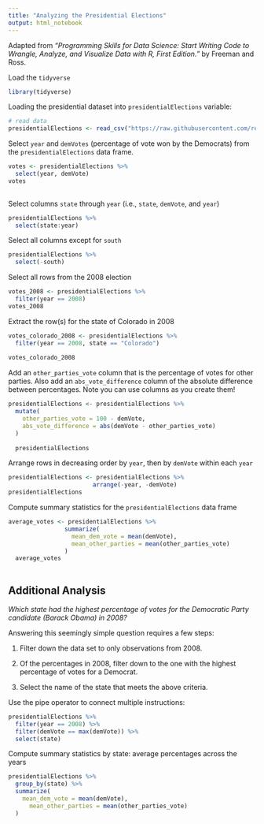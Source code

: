 ```yaml
---
title: "Analyzing the Presidential Elections"
output: html_notebook
---
```


Adapted from _"Programming Skills for Data Science: Start Writing Code to Wrangle, Analyze, and Visualize Data with R, First Edition."_ by Freeman and Ross.

Load the `tidyverse`

```r
library(tidyverse)
```

Loading the presidential dataset into `presidentialElections` variable:

```r
# read data
presidentialElections <- read_csv("https://raw.githubusercontent.com/reisanar/datasets/master/presidentialElections.csv")
```


Select `year` and `demVotes` (percentage of vote won by the Democrats) from the `presidentialElections` data frame.

```r

votes <- presidentialElections %>% 
  select(year, demVote)
votes
  
```

Select columns `state` through `year` (i.e., `state`, `demVote`, and `year`)

```r
presidentialElections %>% 
  select(state:year)


```

Select all columns except for `south`

```r
presidentialElections %>% 
  select(-south)
```


Select all rows from the 2008 election

```r
votes_2008 <- presidentialElections %>% 
  filter(year == 2008)
votes_2008
```


Extract the row(s) for the state of Colorado in 2008

```r
votes_colorado_2008 <- presidentialElections %>% 
  filter(year == 2008, state == "Colorado")
  
votes_colorado_2008
```

Add an `other_parties_vote` column that is the percentage of votes for other parties. Also add an `abs_vote_difference` column of the absolute difference between percentages. Note you can use columns as you create them!

```r
presidentialElections <- presidentialElections %>% 
  mutate(
    other_parties_vote = 100 - demVote, 
    abs_vote_difference = abs(demVote - other_parties_vote)
  )
  
  presidentialElections

```

Arrange rows in decreasing order by `year`, then by `demVote` within each `year`

```r
presidentialElections <- presidentialElections %>% 
                        arrange(-year, -demVote)
presidentialElections
```

Compute summary statistics for the `presidentialElections` data frame

```r
average_votes <- presidentialElections %>% 
                summarize(
                  mean_dem_vote = mean(demVote),
                  mean_other_parties = mean(other_parties_vote)
                )
  average_votes
  
```


## Additional Analysis

_Which state had the highest percentage of votes for the Democratic Party candidate (Barack Obama) in 2008?_

Answering this seemingly simple question requires a few steps:

1. Filter down the data set to only observations from 2008.

2. Of the percentages in 2008, filter down to the one with the highest percentage of votes for a Democrat.

3. Select the name of the state that meets the above criteria.



Use the pipe operator to connect multiple instructions:


```r

presidentialElections %>% 
  filter(year == 2008) %>% 
  filter(demVote == max(demVote)) %>% 
  select(state)


```


Compute summary statistics by state: average percentages across the years

```r

presidentialElections %>% 
  group_by(state) %>% 
  summarize(
    mean_dem_vote = mean(demVote),
      mean_other_parties = mean(other_parties_vote)
  )

```


